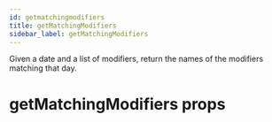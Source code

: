```yaml
---
id: getmatchingmodifiers
title: getMatchingModifiers
sidebar_label: getMatchingModifiers
---
```

<a id="docs"></a> 

Given a date and a list of modifiers, return the names of the modifiers matching that day.



<a id="props"></a>

# getMatchingModifiers props

